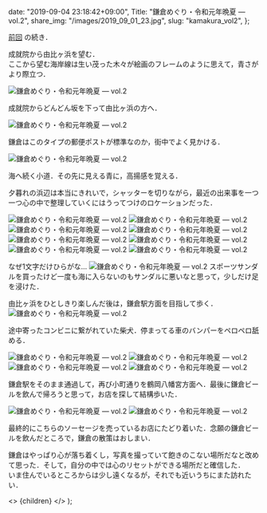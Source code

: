 
  date: "2019-09-04 23:18:42+09:00",
  Title: "鎌倉めぐり・令和元年晩夏  ―  vol.2",
  share_img: "/images/2019_09_01_23.jpg",
  slug: "kamakura_vol2",
};

<a href="https://photos.dream-exp.net/2019/09/kamakura_vol1/">前回</a> の続き．

成就院から由比ヶ浜を望む．<br />ここから望む海岸線は生い茂った木々が絵画のフレームのように思えて，青さがより際立つ．

![鎌倉めぐり・令和元年晩夏  ―  vol.2](/images/2019_09_01_16.jpg)

成就院からどんどん坂を下って由比ヶ浜の方へ．

![鎌倉めぐり・令和元年晩夏  ―  vol.2](/images/2019_09_01_21.jpg)

<span className="caption">
  鎌倉はこのタイプの郵便ポストが標準なのか，街中でよく見かける．
</span>

![鎌倉めぐり・令和元年晩夏  ―  vol.2](/images/2019_09_01_11.jpg)

<span className="caption">
  海へ続く小道．その先に見える青に，高揚感を覚える．
</span>

夕暮れの浜辺は本当にきれいで，シャッターを切りながら，最近の出来事を一つ一つ心の中で整理していくにはうってつけのロケーションだった．

![鎌倉めぐり・令和元年晩夏  ―  vol.2](/images/2019_09_01_23.jpg)
![鎌倉めぐり・令和元年晩夏  ―  vol.2](/images/2019_09_01_25.jpg)
![鎌倉めぐり・令和元年晩夏  ―  vol.2](/images/2019_09_01_10.jpg)
![鎌倉めぐり・令和元年晩夏  ―  vol.2](/images/2019_09_01_31.jpg)
![鎌倉めぐり・令和元年晩夏  ―  vol.2](/images/2019_09_01_35.jpg)
![鎌倉めぐり・令和元年晩夏  ―  vol.2](/images/2019_09_01_18.jpg)
![鎌倉めぐり・令和元年晩夏  ―  vol.2](/images/2019_09_01_4.jpg)
![鎌倉めぐり・令和元年晩夏  ―  vol.2](/images/2019_09_01_5.jpg)

<span className="caption">なぜ1文字だけひらがな...</span>
![鎌倉めぐり・令和元年晩夏 ― vol.2](/images/2019_09_01_34.jpg)
<span className="caption">
  スポーツサンダルを買ったけど一度も海に入らないのもサンダルに悪いなと思って，少しだけ足を浸けた．
</span>

由比ヶ浜をひとしきり楽しんだ後は，鎌倉駅方面を目指して歩く．
![鎌倉めぐり・令和元年晩夏  ―  vol.2](/images/2019_09_01_32.jpg)

<span className="caption">
  途中寄ったコンビニに繋がれていた柴犬．停まってる車のバンパーをペロペロ舐める．
</span>

![鎌倉めぐり・令和元年晩夏  ―  vol.2](/images/2019_09_01_15.jpg)
![鎌倉めぐり・令和元年晩夏  ―  vol.2](/images/2019_09_01_1.jpg)
![鎌倉めぐり・令和元年晩夏  ―  vol.2](/images/2019_09_01_14.jpg)
![鎌倉めぐり・令和元年晩夏  ―  vol.2](/images/2019_09_01_3.jpg)

鎌倉駅をそのまま通過して，再び小町通りを鶴岡八幡宮方面へ．最後に鎌倉ビールを飲んで帰ろうと思って，お店を探して結構歩いた．

![鎌倉めぐり・令和元年晩夏  ―  vol.2](/images/2019_09_01_17.jpg)
![鎌倉めぐり・令和元年晩夏  ―  vol.2](/images/2019_09_01_27.jpg)

最終的にこちらのソーセージを売っているお店にたどり着いた．念願の鎌倉ビールを飲んだところで，鎌倉の散策はおしまい．

鎌倉はやっぱり心が落ち着くし，写真を撮っていて飽きのこない場所だなと改めて思った．そして，自分の中では心のリセットができる場所だと確信した．<br />いま住んでいるところからは少し遠くなるが，それでも近いうちにまた訪れたい．

  <>
    <Head>
      <title>{meta.Title} | 異郷好実</title>
    </Head>
    <PostLayout meta={meta}>{children}</PostLayout>
  </>
);
